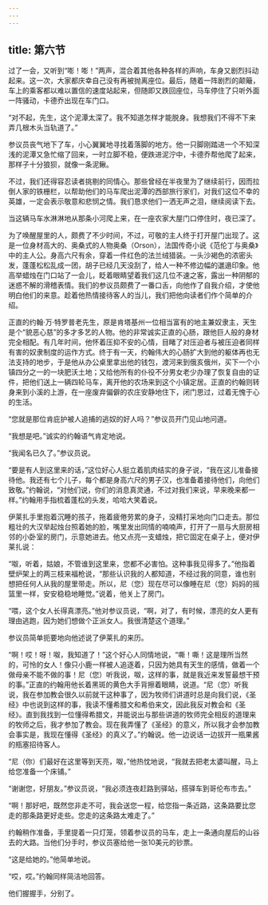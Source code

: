 ```yaml
---
---
---
```

title: 第六节
---




过了一会，又听到“嘭！嘭！”两声，混合着其他各种各样的声响，车身又剧烈抖动起来。这一次，大家都庆幸自己没有再被抛离座位。最后，随着一阵剧烈的颠簸，车上的乘客都以难以置信的速度站起来，但随即又跌回座位，马车停住了只听外面一阵骚动，卡德乔出现在车门口。

“对不起，先生，这个泥潭太深了。我不知道怎样才能脱身。我想我们不得不下来弄几根木头当轨道了。”

参议员丧气地下了车，小心翼翼地寻找着落脚的地方。他一只脚刚踏进一个不知深浅的泥潭又急忙缩了回来，一时立脚不稳，便跌进泥泞中，卡德乔帮他爬了起来，那样子十分狼狈，就像一条泥鳅。

不过，我们还得容忍读者挑剔的同情心。那些曾经在半夜里为了继续前行，因而拉倒人家的铁栅栏，以帮助他们的马车爬出泥潭的西部旅行家们，对我们这位不幸的英雄，一定会表示敬意和悲悯之情。我们恳求他们一洒无声之泪，继续阅读下去。

当这辆马车水淋淋地从那条小河爬上来，在一座农家大屋门口停住时，夜已深了。

为了唤醒屋里的人，颇费了不少时间，不过，可敬的主人终于打开屋门出现了。这是一位身材高大的、奥桑式的人物奥桑（Orson），法国传奇小说《范伦丁与奥桑》中的主人公。身高六尺有余，穿着一件红色的法兰绒猎装。一头沙褐色的浓密头发，蓬蓬松松乱成一团，胡子已经几天没刮了，给人一种不修边幅的邋遢印象。他高举蜡烛在门口站了一会儿，眨着眼睛望着我们这几位不速之客，露出一种阴郁的迷惑不解的滑稽表情。我们的参议员颇费了一番口舌，向他作了自我介绍，才使他明白他们的来意。趁着他热情接待客人的当儿，我们把他向读者们作个简单的介绍。

正直的约翰·万·特罗普老先生，原是肯塔基州一位相当富有的地主兼奴隶主，天生是个“貌恶心慈”的多才多艺的人物。他的非常诚实正直的心肠，跟他巨人般的身材完全相配。有几年时间，他怀着压抑不安的心情，目睹了对压迫者与被压迫者同样有害的奴隶制度的运作方式。终于有一天，约翰伟大的心肠扩大到他的躯体再也无法支持的地步，于是他从办公桌里拿出他的钱包，渡河来到俄亥俄州，买下一个小镇四分之一的一块肥沃土地；又给他所有的仆役不分男女老少办理了恢复自由的证件，把他们送上一辆四轮马车，离开他的农场来到这个小镇定居。正直的约翰则转身来到小溪的上游，在一座废弃偏僻的农庄安静地住下，闭门思过，过着无愧于心的生活。

“您就是那位肯庇护被人追捕的逃奴的好人吗？”参议员开门见山地问道。

“我想是吧。”诚实的约翰语气肯定地说。

“我闻名已久了。”参议员说。

“要是有人到这里来的话，”这位好心人挺立着肌肉结实的身子说，“我在这儿准备接待他。我还有七个儿子，每个都是身高六尺的男子汉，也准备着接待他们，向他们致敬。”约翰说，“对他们说，你们的消息真灵通，不过对我们来说，早来晚来都一样。”约翰用手指梳着蓬松的头发，哈哈大笑着说。

伊莱扎手里抱着沉睡的孩子，拖着疲倦劳累的身子，没精打采地向门口走去。那位粗壮的大汉举起烛台照着她的脸，嘴里发出同情的喃喃声，打开了一扇与大厨房相邻的小卧室的房门，示意她进去。他又点亮一支蜡烛，把它固定在桌子上，便对伊莱扎说：

“呶，听着，姑娘，不管谁到这里来，您都不必害怕。这种事我见得多了。”他指着壁炉架上的两三枝来福枪说，“那些认识我的人都知道，不经过我的同意，谁也别想把任何人从我的屋里带走。所以，尼（您）现在尽可以像睡在尼（您）妈妈的摇篮里一样，安安稳稳地睡觉。”说着，他关上了房门。

“喂，这个女人长得真漂亮。”他对参议员说，“啊，对了，有时候，漂亮的女人更有理由逃跑，因为她们想做个正派女人。我很清楚这个道理。”

参议员简单扼要地向他述说了伊莱扎的来历。

“啊！哎！呀！呶，我知道了！”这个好心人同情地说，“嘶！嘶！这是理所当然的，可怜的女人！像只小鹿一样被人追逐着，只因为她具有天生的感情，做着一个做母亲不能不做的事！尼（您）听我说，呶，这样的事，就是我近来发誓最想干预的事。”正直的约翰用他长着黑斑的黄色大手背擦着眼睛，说道。“尼（您）听我说，我在参加教会很久以前就干这种事了，因为牧师们讲道时总是向我们说，《圣经》中也说到这样的事，我读不懂希腊文和希伯来文，因此我反对教会和《圣经》。直到我找到一位懂得希腊文，并能说出与那些讲道的牧师完全相反的道理来的牧师之后，我才参加了教会。现在我弄懂了《圣经》的意义，所以我才会参加教会事实是，我现在懂得《圣经》的真义了。”约翰说。他一边说话一边拔开一瓶果酱的瓶塞招待客人。

“尼（你）们最好在这里等到天亮，呶，”他热忱地说，“我就去把老太婆叫醒，马上给您准备一个床铺。”

“谢谢您，好朋友。”参议员说，“我必须连夜赶路到驿站，搭驿车到哥伦布市去。”

“啊！那好吧，既然您非走不可，我会送您一程，给您指一条近路，这条路要比您走的那条路更好走些。您走的这条路太难走了。”

约翰稍作准备，手里提着一只灯笼，领着参议员的马车，走上一条通向屋后的山谷去的大路。当他们分手时，参议员塞给他一张10美元的钞票。

“这是给她的。”他简单地说。

“哎，哎。”约翰同样简洁地回答。

他们握握手，分别了。